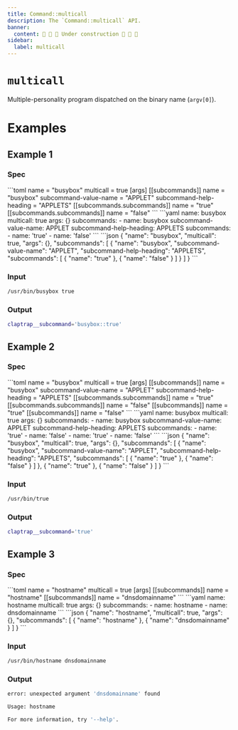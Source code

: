 ```yaml
---
title: Command::multicall
description: The `Command::multicall` API.
banner:
  content: 🚧 🚧 🚧 Under construction 🚧 🚧 🚧
sidebar:
  label: multicall
---
```



# `multicall` <LinkButton href="https://docs.rs/clap/latest/clap/struct.Command.html#method.multicall" icon="open-book" variant="minimal"></LinkButton>

<Badge text="since 0.1.0" size="small" />

Multiple-personality program dispatched on the binary name (`argv[0]`).

# Examples
## Example 1

### Spec

<Tabs syncKey="format">
  <TabItem label="TOML">
```toml
name = "busybox"
multicall = true
[args]
[[subcommands]]
name = "busybox"
subcommand-value-name = "APPLET"
subcommand-help-heading = "APPLETS"
[[subcommands.subcommands]]
name = "true"
[[subcommands.subcommands]]
name = "false"
```
  </TabItem>
  <TabItem label="YAML">
```yaml
name: busybox
multicall: true
args: {}
subcommands:
- name: busybox
  subcommand-value-name: APPLET
  subcommand-help-heading: APPLETS
  subcommands:
  - name: 'true'
  - name: 'false'
```
  </TabItem>
  <TabItem label="JSON">
```json
{
  "name": "busybox",
  "multicall": true,
  "args": {},
  "subcommands": [
    {
      "name": "busybox",
      "subcommand-value-name": "APPLET",
      "subcommand-help-heading": "APPLETS",
      "subcommands": [
        {
          "name": "true"
        },
        {
          "name": "false"
        }
      ]
    }
  ]
}
```
  </TabItem>
</Tabs>

### Input

```bash
/usr/bin/busybox true
```

### Output

```bash
claptrap__subcommand='busybox::true'
```
## Example 2

### Spec

<Tabs syncKey="format">
  <TabItem label="TOML">
```toml
name = "busybox"
multicall = true
[args]
[[subcommands]]
name = "busybox"
subcommand-value-name = "APPLET"
subcommand-help-heading = "APPLETS"
[[subcommands.subcommands]]
name = "true"
[[subcommands.subcommands]]
name = "false"
[[subcommands]]
name = "true"
[[subcommands]]
name = "false"
```
  </TabItem>
  <TabItem label="YAML">
```yaml
name: busybox
multicall: true
args: {}
subcommands:
- name: busybox
  subcommand-value-name: APPLET
  subcommand-help-heading: APPLETS
  subcommands:
  - name: 'true'
  - name: 'false'
- name: 'true'
- name: 'false'
```
  </TabItem>
  <TabItem label="JSON">
```json
{
  "name": "busybox",
  "multicall": true,
  "args": {},
  "subcommands": [
    {
      "name": "busybox",
      "subcommand-value-name": "APPLET",
      "subcommand-help-heading": "APPLETS",
      "subcommands": [
        {
          "name": "true"
        },
        {
          "name": "false"
        }
      ]
    },
    {
      "name": "true"
    },
    {
      "name": "false"
    }
  ]
}
```
  </TabItem>
</Tabs>

### Input

```bash
/usr/bin/true
```

### Output

```bash
claptrap__subcommand='true'
```
## Example 3

### Spec

<Tabs syncKey="format">
  <TabItem label="TOML">
```toml
name = "hostname"
multicall = true
[args]
[[subcommands]]
name = "hostname"
[[subcommands]]
name = "dnsdomainname"
```
  </TabItem>
  <TabItem label="YAML">
```yaml
name: hostname
multicall: true
args: {}
subcommands:
- name: hostname
- name: dnsdomainname
```
  </TabItem>
  <TabItem label="JSON">
```json
{
  "name": "hostname",
  "multicall": true,
  "args": {},
  "subcommands": [
    {
      "name": "hostname"
    },
    {
      "name": "dnsdomainname"
    }
  ]
}
```
  </TabItem>
</Tabs>

### Input

```bash
/usr/bin/hostname dnsdomainname
```

### Output

```bash
error: unexpected argument 'dnsdomainname' found

Usage: hostname

For more information, try '--help'.
```
